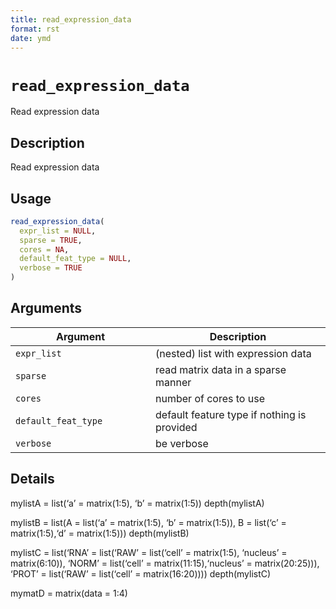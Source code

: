 ```yaml
--- 
title: read_expression_data 
format: rst 
date: ymd 
--- 
```

# `read_expression_data`

Read expression data


## Description

Read expression data


## Usage

```r
read_expression_data(
  expr_list = NULL,
  sparse = TRUE,
  cores = NA,
  default_feat_type = NULL,
  verbose = TRUE
)
```


## Arguments

Argument      |Description
------------- |----------------
`expr_list`     |     (nested) list with expression data
`sparse`     |     read matrix data in a sparse manner
`cores`     |     number of cores to use
`default_feat_type`     |     default feature type if nothing is provided
`verbose`     |     be verbose


## Details

mylistA = list('a' = matrix(1:5), 'b' = matrix(1:5))
 depth(mylistA)
 
 mylistB = list(A = list('a' = matrix(1:5), 'b' = matrix(1:5)),
 B = list('c' = matrix(1:5),'d' = matrix(1:5)))
 depth(mylistB)
 
 mylistC = list('RNA' = list('RAW' = list('cell' = matrix(1:5), 'nucleus' = matrix(6:10)),
 'NORM' = list('cell' = matrix(11:15),'nucleus' = matrix(20:25))),
 'PROT' = list('RAW' = list('cell' = matrix(16:20))))
 depth(mylistC)
 
 mymatD = matrix(data = 1:4)


